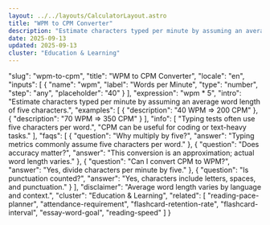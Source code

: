 ```yaml
---
layout: ../../layouts/CalculatorLayout.astro
title: "WPM to CPM Converter"
description: "Estimate characters typed per minute by assuming an average word length of five characters."
date: 2025-09-13
updated: 2025-09-13
cluster: "Education & Learning"
---
```


  "slug": "wpm-to-cpm",
  "title": "WPM to CPM Converter",
  "locale": "en",
  "inputs": [
    {
      "name": "wpm",
      "label": "Words per Minute",
      "type": "number",
      "step": "any",
      "placeholder": "40"
    }
  ],
  "expression": "wpm * 5",
  "intro": "Estimate characters typed per minute by assuming an average word length of five characters.",
  "examples": [
    {
      "description": "40 WPM ⇒ 200 CPM"
    },
    {
      "description": "70 WPM ⇒ 350 CPM"
    }
  ],
  "info": [
    "Typing tests often use five characters per word.",
    "CPM can be useful for coding or text-heavy tasks."
  ],
  "faqs": [
    {
      "question": "Why multiply by five?",
      "answer": "Typing metrics commonly assume five characters per word."
    },
    {
      "question": "Does accuracy matter?",
      "answer": "This conversion is an approximation; actual word length varies."
    },
    {
      "question": "Can I convert CPM to WPM?",
      "answer": "Yes, divide characters per minute by five."
    },
    {
      "question": "Is punctuation counted?",
      "answer": "Yes, characters include letters, spaces, and punctuation."
    }
  ],
  "disclaimer": "Average word length varies by language and context.",
  "cluster": "Education & Learning",
  "related": [
    "reading-pace-planner",
    "attendance-requirement",
    "flashcard-retention-rate",
    "flashcard-interval",
    "essay-word-goal",
    "reading-speed"
  ]
}

<Calculator schema={schema} />
